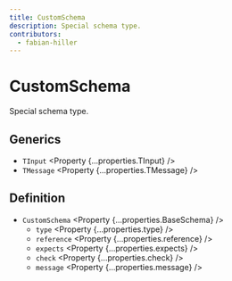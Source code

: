 ```yaml
---
title: CustomSchema
description: Special schema type.
contributors:
  - fabian-hiller
---
```



# CustomSchema

Special schema type.

## Generics

- `TInput` <Property {...properties.TInput} />
- `TMessage` <Property {...properties.TMessage} />

## Definition

- `CustomSchema` <Property {...properties.BaseSchema} />
  - `type` <Property {...properties.type} />
  - `reference` <Property {...properties.reference} />
  - `expects` <Property {...properties.expects} />
  - `check` <Property {...properties.check} />
  - `message` <Property {...properties.message} />
